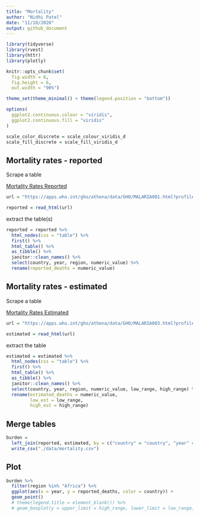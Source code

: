 ```yaml
---
title: "Mortality"
author: "Nidhi Patel"
date: "11/10/2020"
output: github_document
---
```

```r
library(tidyverse)
library(rvest)
library(httr)
library(plotly)

knitr::opts_chunk$set(
  fig.width = 6,
  fig.height = 6,
  out.width = "90%")

theme_set(theme_minimal() + theme(legend.position = "bottom"))

options(
  ggplot2.continuous.colour = "viridis",
  ggplot2.continuous.fill = "viridis"
)

scale_color_discrete = scale_colour_viridis_d
scale_fill_discrete = scale_fill_viridis_d
```

## Mortality rates - reported

Scrape a table

[Mortality Rates Reported](https://apps.who.int/gho/athena/data/GHO/MALARIA001.html?profile=ztable&filter=COUNTRY:*)

```r
url = "https://apps.who.int/gho/athena/data/GHO/MALARIA001.html?profile=ztable&filter=COUNTRY:*"

reported = read_html(url)
```

extract the table(s)

```r
reported = reported %>% 
  html_nodes(css = "table") %>% 
  first() %>% 
  html_table() %>%
  as_tibble() %>% 
  janitor::clean_names() %>% 
  select(country, year, region, numeric_value) %>% 
  rename(reported_deaths = numeric_value)
```


## Mortality rates - estimated

Scrape a table

[Mortality Rates Estimated](https://apps.who.int/gho/athena/data/GHO/MALARIA003.html?profile=ztable&filter=COUNTRY:*)

```r
url = "https://apps.who.int/gho/athena/data/GHO/MALARIA003.html?profile=ztable&filter=COUNTRY:*"

estimated = read_html(url)
```

extract the table

```r
estimated = estimated %>% 
  html_nodes(css = "table") %>% 
  first() %>% 
  html_table() %>%
  as_tibble() %>% 
  janitor::clean_names() %>% 
  select(country, year, region, numeric_value, low_range, high_range) %>% 
  rename(estimated_deaths = numeric_value, 
         low_est = low_range,
         high_est = high_range)
```


## Merge tables

```r
burden = 
  left_join(reported, estimated, by = c("country" = "country", "year" = "year", "region" = "region")) %>% 
  write_csv("./data/mortality.csv")
```

## Plot

```r
burden %>% 
  filter(region %in% "Africa") %>% 
  ggplot(aes(x = year, y = reported_deaths, color = country)) + 
  geom_point() 
  # theme(legend.title = element_blank()) %>% 
  # geom_boxplot(y = upper_limit = high_range, lower_limit = low_range)
```

